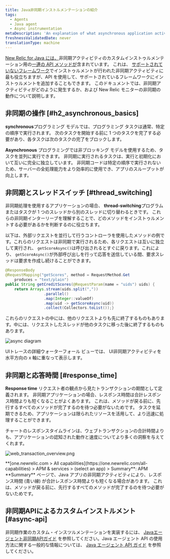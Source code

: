 ```yaml
---
title: Java非同期インストルメンテーションの紹介
tags:
  - Agents
  - Java agent
  - Async instrumentation
metaDescription: 'An explanation of what asynchronous application activity is, and how it impacts New Relic performance monitoring of Java applications.'
freshnessValidatedDate: never
translationType: machine
---
```


[New Relic for Java には、](/docs/agents/java-agent/getting-started/introduction-new-relic-java)非同期アクティビティのカスタムインストゥルメンテーション用の[一連の API メソッドが](/docs/agents/java-agent/java-agent-api/java-agent-api-asynchronous-applications)含まれています。 これは、 [サポートされていないフレームワーク](/docs/agents/java-agent/getting-started/compatibility-requirements-java-agent#frameworks)でインストゥルメントが行われた非同期アクティビティに最も役立ちますが、API を使用して、サポートされているフレームワークにインストゥルメントを追加することもできます。 このドキュメントでは、非同期アクティビティがどのように発生するか、および New Relic モニターの非同期の動作について説明します。

## 非同期の操作 [#h2_asynchronous_basics]

<DNT>**synchronous**</DNT>プログラミング モデルでは、プログラミング タスクは通常、特定の順序で実行されます。 次のタスクを開始する前に 1 つのタスクを完了する必要があり、各タスクは次のタスクの完了をブロックします。

<DNT>**Asynchronous**</DNT> プログラミングでは非ブロッキング モデルを使用するため、タスクを並列に実行できます。 非同期に実行されるタスクは、実行と初期化において互いに完全に独立しています。 非同期コードは特定の順序で実行されないため、サーバーの全処理能力をより効率的に使用でき、アプリのスループットが向上します。

## 非同期とスレッドスイッチ [#thread_switching]

非同期処理を使用するアプリケーションの場合、 <DNT>**thread-switching**</DNT>プログラムまたはタスクが 1 つのスレッドから別のスレッドに切り替わるときです。 これらの非同期インターリーブを理解することで、どのメソッドをインストゥルメントする必要があるかを判断するのに役立ちます。

以下は、外部リクエストを並行して行うコントローラを使用したメソッドの例です。これらのリクエストは非同期で実行されるため、各リクエストは互いに独立して実行され、 `getScoreAsync()`は呼び出されるとすぐに戻ります。これにより、 `getScoreAsync()`が外部呼び出しを行って応答を送信している間、要求スレッドは要求を作成し続けることができます。

```java
@ResponseBody
@RequestMapping("getScores", method = RequestMethod.Get
    produces = "text/plain")
public String getCreditScores(@RequestParam(name = "uids") uids) {
    return Arrays.stream(uids.split(","))
                 .parallel()
                 .map(Integer::valueOf)
                 .map(uid -> getScoreAsync(uid))
                 .collect(Collectors.toList());}
```

これらのリクエストの中には、他のリクエストよりも先に終了するものもあります。中には、リクエストしたスレッドが他のタスクに移った後に終了するものもあります。

<img
  title="async diagram"
  alt="async diagram"
  src="/images/apm_diagram_Java-async-activity.webp"
/>

<InlinePopover type="apm"/>UIトレースの詳細ウォーターフォール ビューでは、 UI非同期アクティビティを水平方向の x 軸に重なって表示します。

## 非同期と応答時間 [#response_time]

<DNT>**Response time**</DNT> リクエスト者の観点から見たトランザクションの期間として定義されます。 非同期アプリケーションの場合、レスポンス時間は合計レスポンス時間よりも短くなることがよくあります。 これは、メソッドが戻る前に、先行するすべてのメソッドが完了するのを待つ必要がないためです。 タスクを延期できるため、アプリケーションは限られたリソースを活用して、より迅速に処理することができます。

チャートのレスポンスタイムラインは、ウェブトランザクションの合計時間よりも、アプリケーションの認知された動作と速度についてより多くの洞察を与えてくれます。

<img
  title="web_transaction_overview.png"
  alt="web_transaction_overview.png"
  src="/images/apm_screenshot-crop_web-transaction-overview.webp"
/>

<figcaption>
  <DNT>**[one.newrelic.com > All capabilities](https://one.newrelic.com/all-capabilities) > APM & services > (select an app) > Summary**</DNT>: APM <DNT>**Summary**</DNT> ページで、Java アプリの非同期アクティビティにより、レスポンス時間 (青い線) が合計レスポンス時間よりも短くなる場合があります。 これは、メソッドが戻る前に、先行するすべてのメソッドが完了するのを待つ必要がないためです。
</figcaption>

## 非同期APIによるカスタムインストルメント [#async-api]

非同期作業のカスタム・インスツルメンテーションを実装するには、 [Javaエージェント非同期APIガイド](/docs/agents/java-agent/java-agent-api/java-agent-asynchronous-api-guide) を参照してください。Java エージェント API の使用方法に関する一般的な情報については、 [Java エージェント API ガイド](/docs/agents/java-agent/custom-instrumentation/java-agent-api-guide) を参照してください。
